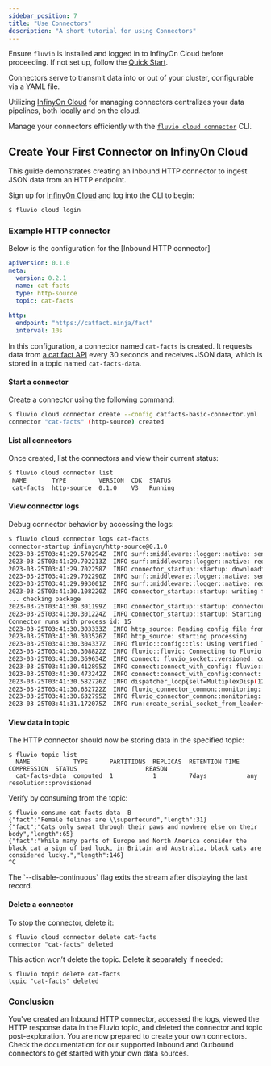 ```yaml
---
sidebar_position: 7
title: "Use Connectors"
description: "A short tutorial for using Connectors"
---
```


Ensure `fluvio` is installed and logged in to InfinyOn Cloud before proceeding. If not set up, follow the [Quick Start](/).

Connectors serve to transmit data into or out of your cluster, configurable via a YAML file.

Utilizing [InfinyOn Cloud] for managing connectors centralizes your data pipelines, both locally and on the cloud.

Manage your connectors efficiently with the [`fluvio cloud connector`][cli-connector] CLI.

## Create Your First Connector on InfinyOn Cloud

This guide demonstrates creating an Inbound HTTP connector to ingest JSON data from an HTTP endpoint.

Sign up for [InfinyOn Cloud] and log into the CLI to begin:

```bash copy="fl"
$ fluvio cloud login
```

### Example HTTP connector

Below is the configuration for the [Inbound HTTP connector]


```yaml
apiVersion: 0.1.0
meta:
  version: 0.2.1
  name: cat-facts
  type: http-source
  topic: cat-facts
  
http:
  endpoint: "https://catfact.ninja/fact"
  interval: 10s
```

In this configuration, a connector named `cat-facts` is created. It requests data from [a cat fact API](https://catfact.ninja) every 30 seconds and receives JSON data, which is stored in a topic named `cat-facts-data`.

#### Start a connector

Create a connector using the following command:

```bash copy="fl"
$ fluvio cloud connector create --config catfacts-basic-connector.yml
connector "cat-facts" (http-source) created
```

#### List all connectors

Once created, list the connectors and view their current status:

```bash copy="fl"
$ fluvio cloud connector list
 NAME       TYPE         VERSION  CDK  STATUS
 cat-facts  http-source  0.1.0    V3   Running
```

#### View connector logs

Debug connector behavior by accessing the logs:

```bash copy="fl"
$ fluvio cloud connector logs cat-facts
connector-startup infinyon/http-source@0.1.0
2023-03-25T03:41:29.570294Z  INFO surf::middleware::logger::native: sending request
2023-03-25T03:41:29.702213Z  INFO surf::middleware::logger::native: request completed
2023-03-25T03:41:29.702258Z  INFO connector_startup::startup: downloading package url="https://hub.infinyon.cloud/hub/v0/connector/pkg/infinyon/http-source/0.1.0"
2023-03-25T03:41:29.702290Z  INFO surf::middleware::logger::native: sending request
2023-03-25T03:41:29.993001Z  INFO surf::middleware::logger::native: request completed
2023-03-25T03:41:30.108220Z  INFO connector_startup::startup: writing file file="connector.ipkg"
... checking package
2023-03-25T03:41:30.301199Z  INFO connector_startup::startup: connector binary from package path="./http-source"
2023-03-25T03:41:30.301224Z  INFO connector_startup::startup: Starting deployment
Connector runs with process id: 15
2023-03-25T03:41:30.303333Z  INFO http_source: Reading config file from: /home/fluvio/config.yaml
2023-03-25T03:41:30.303526Z  INFO http_source: starting processing
2023-03-25T03:41:30.304337Z  INFO fluvio::config::tls: Using verified TLS with certificates from paths domain="odd-butterfly-0dea7a035980a4679d0704f654e1a14e.c.cloud-dev.fluvio.io"
2023-03-25T03:41:30.308822Z  INFO fluvio::fluvio: Connecting to Fluvio cluster fluvio_crate_version="0.16.0" fluvio_git_hash="8d4023ee0dc7735aaa0c823dd2b235662112f090"
2023-03-25T03:41:30.369634Z  INFO connect: fluvio_socket::versioned: connect to socket add=fluvio-sc-public:9003
2023-03-25T03:41:30.412895Z  INFO connect:connect_with_config: fluvio::config::tls: Using verified TLS with certificates from paths domain="odd-butterfly-0dea7a035980a4679d0704f654e1a14e.c.cloud-dev.fluvio.io"
2023-03-25T03:41:30.473242Z  INFO connect:connect_with_config:connect: fluvio_socket::versioned: connect to socket add=fluvio-sc-public:9003
2023-03-25T03:41:30.582726Z  INFO dispatcher_loop{self=MultiplexDisp(12)}: fluvio_socket::multiplexing: multiplexer terminated
2023-03-25T03:41:30.632722Z  INFO fluvio_connector_common::monitoring: using metric path: /fluvio_metrics/connector.sock
2023-03-25T03:41:30.632795Z  INFO fluvio_connector_common::monitoring: monitoring started
2023-03-25T03:41:31.172075Z  INFO run:create_serial_socket_from_leader{leader_id=0}:connect_to_leader{leader=0}:connect: fluvio_socket::versioned: connect to socket add=fluvio-spu-main-0.acct-ce0c1782-ca61-4c54-a08c-3ba985524553.svc.cluster.local:9005
```

#### View data in topic

The HTTP connector should now be storing data in the specified topic:

```shell copy="fl"
$ fluvio topic list
  NAME            TYPE      PARTITIONS  REPLICAS  RETENTION TIME  COMPRESSION  STATUS                   REASON
  cat-facts-data  computed  1           1         7days           any          resolution::provisioned
```

Verify by consuming from the topic:

```shell copy="fl"
$ fluvio consume cat-facts-data -B
{"fact":"Female felines are \\superfecund","length":31}
{"fact":"Cats only sweat through their paws and nowhere else on their body","length":65}
{"fact":"While many parts of Europe and North America consider the black cat a sign of bad luck, in Britain and Australia, black cats are considered lucky.","length":146}
^C
```

<Idea>
The `--disable-continuous` flag exits the stream after displaying the last record.
</Idea>

#### Delete a connector

To stop the connector, delete it:

```shell copy="fl"
$ fluvio cloud connector delete cat-facts
connector "cat-facts" deleted
```

This action won’t delete the topic. Delete it separately if needed:

```shell copy="fl"
$ fluvio topic delete cat-facts
topic "cat-facts" deleted
```

### Conclusion

You've created an Inbound HTTP connector, accessed the logs, viewed the HTTP response data in the Fluvio topic, and deleted the connector and topic post-exploration. You are now prepared to create your own connectors. Check the documentation for our supported Inbound and Outbound connectors to get started with your own data sources.

[InfinyOn Cloud]: https://infinyon.cloud
[cli-connector]: /docs/cloud/tutorials/connector-basics
